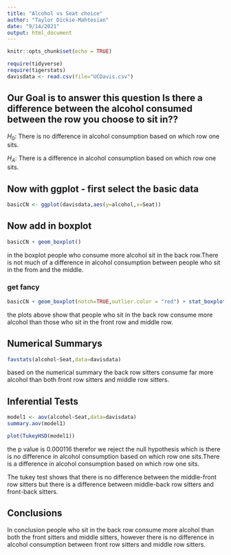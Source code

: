 ```yaml
---
title: "Alcohol vs Seat choice"
author: "Taylor Dickie-Mahtesian"
date: "9/14/2021"
output: html_document
---
```


```r
knitr::opts_chunk$set(echo = TRUE)
```

```r
require(tidyverse)
require(tigerstats)
davisdata <- read.csv(file="UCDavis.csv")
```
## Our Goal is to answer this question Is there a difference between the alcohol consumed between the row you choose to sit in??

$H_0$: There is no difference in alcohol consumption based on which row one sits.

$H_A$: There is a difference in alcohol consumption based on which row one sits.

## Now with ggplot - first select the basic data

```r
basicCN <- ggplot(davisdata,aes(y=alcohol,x=Seat))
```
## Now add in boxplot

```r
basicCN + geom_boxplot()
```
  
in the boxplot people who consume more alcohol sit in the back row.There is not much of a difference in alcohol consumption between people who sit in the from and the middle.   
  
### get fancy  

```r
basicCN + geom_boxplot(notch=TRUE,outlier.color = "red") + stat_boxplot(geom ='errorbar') + labs(title="Fancy notch boxplot \n with 2 lines")
```

the plots above show that people who sit in the back row consume more alcohol than those who sit in the front row and middle row. 

## Numerical Summarys 

```r
favstats(alcohol~Seat,data=davisdata)
```

based on the numerical summary the back row sitters consume far more alcohol than both front row sitters and middle row sitters.

## Inferential Tests
   
```r
model1 <- aov(alcohol~Seat,data=davisdata)
summary.aov(model1)
```
```r
plot(TukeyHSD(model1))
```

the p value is 0.000116 therefor we reject the null hypothesis which is there is no difference in alcohol consumption based on which row one sits.There is a difference in alcohol consumption based on which row one sits.

The tukey test shows that there is no difference between the middle-front row sitters but there is a difference between middle-back row sitters and front-back sitters. 

## Conclusions

In conclusion people who sit in the back row consume more alcohol than both the front sitters and middle sitters, however there is no difference in alcohol consumption between front row sitters and middle row sitters.
